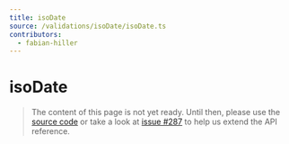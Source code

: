 ```yaml
---
title: isoDate
source: /validations/isoDate/isoDate.ts
contributors:
  - fabian-hiller
---
```


# isoDate

> The content of this page is not yet ready. Until then, please use the [source code](https://github.com/fabian-hiller/valibot/blob/main/library/src/validations/isoDate/isoDate.ts) or take a look at [issue #287](https://github.com/fabian-hiller/valibot/issues/287) to help us extend the API reference.
